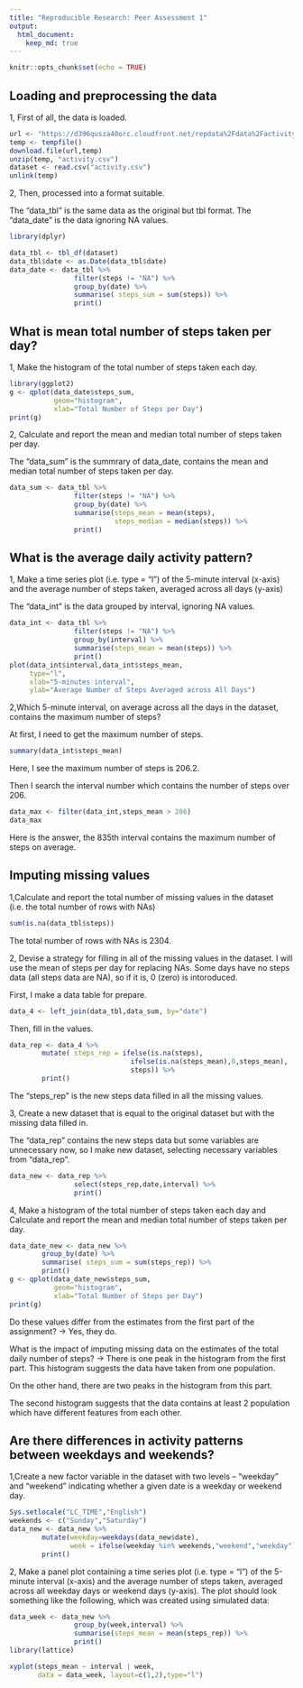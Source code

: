 ```yaml
---
title: "Reproducible Research: Peer Assessment 1"
output: 
  html_document:
    keep_md: true
---
```

```r
knitr::opts_chunk$set(echo = TRUE)
```

## Loading and preprocessing the data
1, First of all, the data is loaded.
```r
url <- "https://d396qusza40orc.cloudfront.net/repdata%2Fdata%2Factivity.zip"
temp <- tempfile()
download.file(url,temp)
unzip(temp, "activity.csv")
dataset <- read.csv("activity.csv")
unlink(temp)

```
2, Then, processed into a format suitable.

The "data_tbl" is the same data as the original but tbl format.
The "data_date" is the data ignoring NA values.

```r
library(dplyr)

data_tbl <- tbl_df(dataset)
data_tbl$date <- as.Date(data_tbl$date)
data_date <- data_tbl %>%
                filter(steps != "NA") %>%
                group_by(date) %>%
                summarise( steps_sum = sum(steps)) %>%
                print()
```
## What is mean total number of steps taken per day?
1, Make the histogram of the total number of steps taken each day.
```r
library(ggplot2)
g <- qplot(data_date$steps_sum, 
           geom="histogram", 
           xlab="Total Number of Steps per Day")
print(g)
```
2, Calculate and report the mean and median total number of steps taken per day.

The "data_sum" is the summrary of data_date, contains the mean and median total number of steps taken per day.
```r
data_sum <- data_tbl %>%
                filter(steps != "NA") %>%
                group_by(date) %>%
                summarise(steps_mean = mean(steps),
                          steps_median = median(steps)) %>%
                print()
```
## What is the average daily activity pattern?
1, Make a time series plot (i.e. type = "l") of the 5-minute interval (x-axis) and the average number of steps taken, averaged across all days (y-axis)

The "data_int" is the data grouped by interval, ignoring NA values.
```r
data_int <- data_tbl %>%
                filter(steps != "NA") %>%
                group_by(interval) %>%
                summarise(steps_mean = mean(steps)) %>%
                print()
plot(data_int$interval,data_int$steps_mean,
     type="l",
     xlab="5-minutes interval",
     ylab="Average Number of Steps Averaged across All Days")
```
2,Which 5-minute interval, on average across all the days in the dataset, contains the maximum number of steps?

At first, I need to get the maximum number of steps.

```r
summary(data_int$steps_mean)
```
Here, I see the maximum number of steps is 206.2.

Then I search the interval number which contains the number of steps over 206.
```r
data_max <- filter(data_int,steps_mean > 206)
data_max
```
Here is the answer, the 835th interval contains the maximum number of steps on average.

## Imputing missing values
1,Calculate and report the total number of missing values in the dataset (i.e. the total number of rows with NAs)

```r
sum(is.na(data_tbl$steps))
```
The total number of rows with NAs is 2304.

2, Devise a strategy for filling in all of the missing values in the dataset. I will use the mean of steps per day for replacing NAs. Some days have no steps data (all steps data are NA), so if it is, 0 (zero) is intoroduced.

First, I make a data table for prepare.
```r
data_4 <- left_join(data_tbl,data_sum, by="date")
```
Then, fill in the values.
```r
data_rep <- data_4 %>%
        mutate( steps_rep = ifelse(is.na(steps),
                              ifelse(is.na(steps_mean),0,steps_mean),
                              steps)) %>%
        print()

```
The "steps_rep" is the new steps data filled in all the missing values.

3, Create a new dataset that is equal to the original dataset but with the missing data filled in.

The "data_rep" contains the new steps data but some variables are unnecessary now, so I make new dataset, selecting necessary variables from "data_rep".

```r
data_new <- data_rep %>%
                select(steps_rep,date,interval) %>%
                print()
```
4, Make a histogram of the total number of steps taken each day and Calculate and report the mean and median total number of steps taken per day. 

```r
data_date_new <- data_new %>%
        group_by(date) %>%
        summarise( steps_sum = sum(steps_rep)) %>%
        print()
g <- qplot(data_date_new$steps_sum, 
           geom="histogram", 
           xlab="Total Number of Steps per Day")
print(g)
```
Do these values differ from the estimates from the first part of the assignment?
-> Yes, they do.

What is the impact of imputing missing data on the estimates of the total daily number of steps?
-> There is one peak in the histogram from the first part. This histogram suggests the data have taken from one population.

On the other hand, there are two peaks in the histogram from this part.

The second histogram suggests that the data contains at least 2 population which have different features from each other. 

## Are there differences in activity patterns between weekdays and weekends?
1,Create a new factor variable in the dataset with two levels -- "weekday" and "weekend" indicating whether a given date is a weekday or weekend day.
```r
Sys.setlocale("LC_TIME","English")
weekends <- c("Sunday","Saturday")
data_new <- data_new %>%
        mutate(weekday=weekdays(data_new$date),
               week = ifelse(weekday %in% weekends,"weekend","weekday")) %>%
        print()
```

2, Make a panel plot containing a time series plot (i.e. type = "l") of the 5-minute interval (x-axis) and the average number of steps taken, averaged across all weekday days or weekend days (y-axis). The plot should look something like the following, which was created using simulated data:

```r
data_week <- data_new %>%
                group_by(week,interval) %>%
                summarise(steps_mean = mean(steps_rep)) %>%
                print()
library(lattice)

xyplot(steps_mean ~ interval | week,
       data = data_week, layout=c(1,2),type="l")

```
